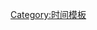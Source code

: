 {{Hatnote|1=[[File:Nuvola apps important yellow.svg|20px]] 除特别注明外，本文所有時間均以[[UTC+06:30]]時間為準。}}<noinclude>[[Category:时间模板]]</noinclude>